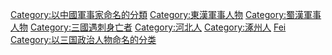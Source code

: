 {{Catmore}}

[[Category:以中國軍事家命名的分類|Category:以中國軍事家命名的分類]]
[[Category:東漢軍事人物|Category:東漢軍事人物]]
[[Category:蜀漢軍事人物|Category:蜀漢軍事人物]]
[[Category:三國遇刺身亡者|Category:三國遇刺身亡者]]
[[Category:河北人|Category:河北人]]
[[Category:涿州人|Category:涿州人]]
[[Category:張姓|Fei]]
[[Category:以三国政治人物命名的分类|Category:以三国政治人物命名的分类]]